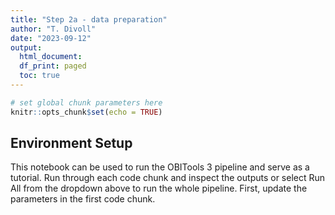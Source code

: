 ```yaml
---
title: "Step 2a - data preparation"
author: "T. Divoll"
date: "2023-09-12"
output: 
  html_document:
  df_print: paged
  toc: true
---
```


```r
# set global chunk parameters here
knitr::opts_chunk$set(echo = TRUE)
```

## Environment Setup

This notebook can be used to run the OBITools 3 pipeline and serve as a tutorial. Run through each code chunk and inspect the outputs or select Run All from the dropdown above to run the whole pipeline. First, update the parameters in the first code chunk.

